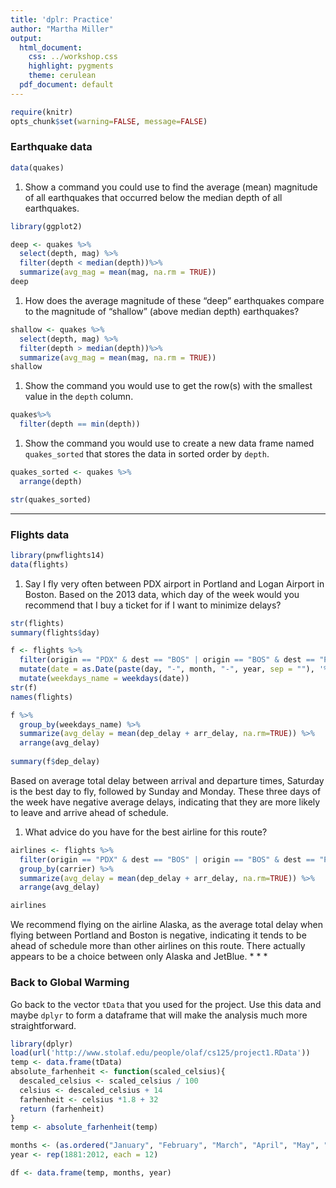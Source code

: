 ```yaml
---
title: 'dplr: Practice'
author: "Martha Miller"
output:
  html_document:
    css: ../workshop.css
    highlight: pygments
    theme: cerulean
  pdf_document: default
---
```


```r
require(knitr)
opts_chunk$set(warning=FALSE, message=FALSE)
```


### Earthquake data

```r
data(quakes)
```

1.   Show a command you could use to find the average (mean) magnitude of all earthquakes that occurred below the median depth of all earthquakes.

```r
library(ggplot2)

deep <- quakes %>%
  select(depth, mag) %>%
  filter(depth < median(depth))%>%
  summarize(avg_mag = mean(mag, na.rm = TRUE)) 
deep
```


1.   How does the average magnitude of these "deep" earthquakes compare to the magnitude of "shallow" (above median depth) earthquakes?
```r
shallow <- quakes %>%
  select(depth, mag) %>%
  filter(depth > median(depth))%>%
  summarize(avg_mag = mean(mag, na.rm = TRUE)) 
shallow
```

1.   Show the command you would use to get the row(s) with the smallest value in the `depth` column.
```r
quakes%>%
  filter(depth == min(depth))
```

1.   Show the command you would use to create a new data frame named `quakes_sorted` that stores the data in sorted order by `depth`.


```r
quakes_sorted <- quakes %>%
  arrange(depth)

str(quakes_sorted)
```


* * *

### Flights data

```r
library(pnwflights14)
data(flights)
```

1. Say I fly very often between PDX airport in Portland and Logan Airport in Boston. Based on the 2013 data, which day of the week would you recommend that I buy a ticket for if I want to minimize delays?
```r
str(flights)
summary(flights$day)

f <- flights %>%
  filter(origin == "PDX" & dest == "BOS" | origin == "BOS" & dest == "PDX") %>%
  mutate(date = as.Date(paste(day, "-", month, "-", year, sep = ""), '%d-%m-%Y')) %>%
  mutate(weekdays_name = weekdays(date))
str(f)
names(flights)

f %>%
  group_by(weekdays_name) %>%
  summarize(avg_delay = mean(dep_delay + arr_delay, na.rm=TRUE)) %>%
  arrange(avg_delay)
  
summary(f$dep_delay)
```

Based on average total delay between arrival and departure times, Saturday is the best day to fly, followed by Sunday and Monday. These three days of the week have negative average delays, indicating that they are more likely to leave and arrive ahead of schedule.

1. What advice do you have for the best airline for this route?

```r
airlines <- flights %>%
  filter(origin == "PDX" & dest == "BOS" | origin == "BOS" & dest == "PDX") %>%
  group_by(carrier) %>%
  summarize(avg_delay = mean(dep_delay + arr_delay, na.rm=TRUE)) %>%
  arrange(avg_delay)

airlines 
```
We recommend flying on the airline Alaska, as the average total delay when flying between Portland and Boston is negative, indicating it tends to be ahead of schedule more than other airlines on this route. There actually appears to be a choice between only Alaska and JetBlue.
* * *

### Back to Global Warming

Go back to the vector `tData` that you used for the project. Use this data and
maybe `dplyr` to form a dataframe that will make the analysis much more straightforward.
```r
library(dplyr)
load(url('http://www.stolaf.edu/people/olaf/cs125/project1.RData'))
temp <- data.frame(tData)
absolute_farhenheit <- function(scaled_celsius){
  descaled_celsius <- scaled_celsius / 100
  celsius <- descaled_celsius + 14
  farhenheit <- celsius *1.8 + 32
  return (farhenheit)
}
temp <- absolute_farhenheit(temp)

months <- (as.ordered("January", "February", "March", "April", "May", "June", "July", "August", "September","October", "November", "December"))
year <- rep(1881:2012, each = 12)

df <- data.frame(temp, months, year)
```
